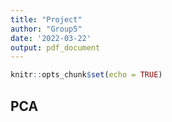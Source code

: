 ```yaml
---
title: "Project"
author: "Group5"
date: '2022-03-22'
output: pdf_document
---
```


```r
knitr::opts_chunk$set(echo = TRUE)
```

## PCA
